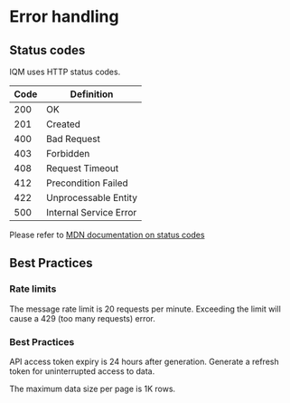 # Error handling

## Status codes

IQM uses HTTP status codes.

| Code | Definition |
| ---  |--- |
| 200 | OK |
| 201 | Created |
| 400 | Bad Request |
| 403 | Forbidden |
| 408 | Request Timeout |
| 412 | Precondition Failed |
| 422 | Unprocessable Entity |
| 500 | Internal Service Error|

Please refer to [MDN documentation on status codes](https://developer.mozilla.org/en-US/docs/Web/HTTP/Status)

## Best Practices

### Rate limits

The message rate limit is 20 requests per minute. Exceeding the limit will cause a 429 (too many requests) error.

### Best Practices

API access token expiry is 24 hours after generation. Generate a refresh token for uninterrupted access to data.

The maximum data size per page is 1K rows.
